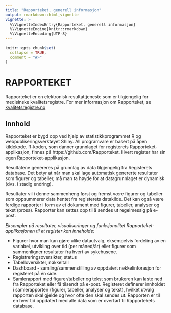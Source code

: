 ```yaml
---
title: "Rapporteket, generell informasjon"
output: rmarkdown::html_vignette
vignette: >
  %\VignetteIndexEntry{Rapporteket, generell informasjon}
  %\VignetteEngine{knitr::rmarkdown}
  %\VignetteEncoding{UTF-8}
---
```


```r
knitr::opts_chunk$set(
  collapse = TRUE,
  comment = "#>"
)
```
# RAPPORTEKET

Rapporteket er en elektronisk resultattjeneste som er tilgjengelig for medisinske kvalitetsregistre. For mer informasjon om Rapporteket, se [kvalitetsregistre.no](https://www.kvalitetsregistre.no/formidling/rapporteket)

## Innhold

Rapporteket er bygd opp ved hjelp av  statistikkprogrammet R og webpubliseringsverktøyet Shiny. 
All programvare er basert på åpen kildekode.
R-koden, som danner grunnlaget for registerets Rapporteket-applikasjon, finnes på https://github.com/Rapporteket.
Hvert register har sin egen Rapporteket-applikasjon.

Resultatene genereres på grunnlag av data tilgjengelig fra Registerets database. 
Det betyr at når man skal lage automatisk genererte resultater som figurer og tabeller, må man ta høyde for at datagrunnlaget er dynamisk (dvs. i stadig endring).

Resultater vil i denne sammenheng først og fremst være figurer og tabeller som oppsummerer data hentet fra registerets datakilde.
Det kan også være ferdige rapporter i form av et dokument med figurer, tabeller, analyser og tekst (prosa).
Rapporter kan settes opp til å sendes ut regelmessig  på e-post.

_Eksempler på resultater, visualiseringer og funksjonalitet Rapporteket-applikasjonen til et register kan inneholde:_

* Figurer hvor man kan gjøre ulike datautvalg, eksempelvis fordeling av en variabel, utvikling over tid (per måned/år) eller figurer som sammenligner resultater fra hvert av sykehusene. 
* Registreringsoversikter, status
* Tabelloversikter, nøkkeltall
* Dashboard - samling/sammenstilling av oppdatert nøkkelinforasjon for registeret på én side.
* Samlerapport med figurer/tabeller og tekst som brukeren kan laste ned fra Rapporteket eller få tilsendt på e-post. Registeret  definerer innholdet i samlerapporten (figurer, tabeller, analyser og tekst), hvilket utvalg rapporten skal gjelde og hvor ofte den skal sendes ut. Rapporten er til en hver tid oppdatert med alle data som er overført til Rapportekets database.  
